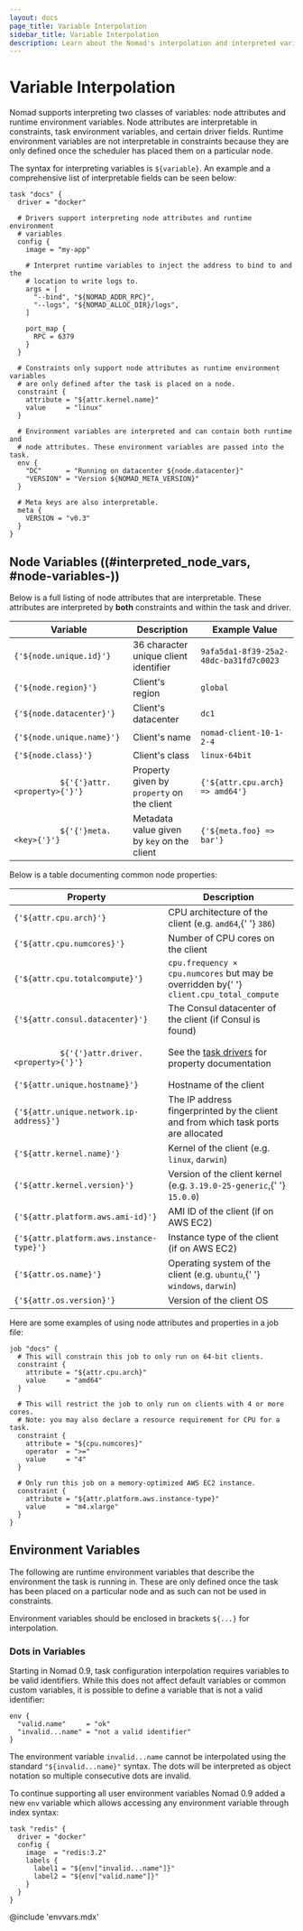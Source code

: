 ```yaml
---
layout: docs
page_title: Variable Interpolation
sidebar_title: Variable Interpolation
description: Learn about the Nomad's interpolation and interpreted variables.
---
```


# Variable Interpolation

Nomad supports interpreting two classes of variables: node attributes and
runtime environment variables. Node attributes are interpretable in constraints,
task environment variables, and certain driver fields. Runtime environment
variables are not interpretable in constraints because they are only defined
once the scheduler has placed them on a particular node.

The syntax for interpreting variables is `${variable}`. An example and a
comprehensive list of interpretable fields can be seen below:

```hcl
task "docs" {
  driver = "docker"

  # Drivers support interpreting node attributes and runtime environment
  # variables
  config {
    image = "my-app"

    # Interpret runtime variables to inject the address to bind to and the
    # location to write logs to.
    args = [
      "--bind", "${NOMAD_ADDR_RPC}",
      "--logs", "${NOMAD_ALLOC_DIR}/logs",
    ]

    port_map {
      RPC = 6379
    }
  }

  # Constraints only support node attributes as runtime environment variables
  # are only defined after the task is placed on a node.
  constraint {
    attribute = "${attr.kernel.name}"
    value     = "linux"
  }

  # Environment variables are interpreted and can contain both runtime and
  # node attributes. These environment variables are passed into the task.
  env {
    "DC"      = "Running on datacenter ${node.datacenter}"
    "VERSION" = "Version ${NOMAD_META_VERSION}"
  }

  # Meta keys are also interpretable.
  meta {
    VERSION = "v0.3"
  }
}
```

## Node Variables ((#interpreted_node_vars, #node-variables-))

Below is a full listing of node attributes that are interpretable. These
attributes are interpreted by **both** constraints and within the task and
driver.

<table>
  <thead>
    <tr>
      <th>Variable</th>
      <th>Description</th>
      <th>Example Value</th>
    </tr>
  </thead>
  <tbody>
    <tr>
      <td>
        <code>{'${node.unique.id}'}</code>
      </td>
      <td>36 character unique client identifier</td>
      <td>
        <code>9afa5da1-8f39-25a2-48dc-ba31fd7c0023</code>
      </td>
    </tr>
    <tr>
      <td>
        <code>{'${node.region}'}</code>
      </td>
      <td>Client's region</td>
      <td>
        <code>global</code>
      </td>
    </tr>
    <tr>
      <td>
        <code>{'${node.datacenter}'}</code>
      </td>
      <td>Client's datacenter</td>
      <td>
        <code>dc1</code>
      </td>
    </tr>
    <tr>
      <td>
        <code>{'${node.unique.name}'}</code>
      </td>
      <td>Client's name</td>
      <td>
        <code>nomad-client-10-1-2-4</code>
      </td>
    </tr>
    <tr>
      <td>
        <code>{'${node.class}'}</code>
      </td>
      <td>Client's class</td>
      <td>
        <code>linux-64bit</code>
      </td>
    </tr>
    <tr>
      <td>
        <code>
          ${'{'}attr.&lt;property&gt;{'}'}
        </code>
      </td>
      <td>
        Property given by <code>property</code> on the client
      </td>
      <td>
        <code>{'${attr.cpu.arch} => amd64'}</code>
      </td>
    </tr>
    <tr>
      <td>
        <code>
          ${'{'}meta.&lt;key&gt;{'}'}
        </code>
      </td>
      <td>
        Metadata value given by <code>key</code> on the client
      </td>
      <td>
        <code>{'${meta.foo} => bar'}</code>
      </td>
    </tr>
  </tbody>
</table>

Below is a table documenting common node properties:

<table>
  <thead>
    <tr>
      <th>Property</th>
      <th>Description</th>
    </tr>
  </thead>
  <tbody>
    <tr>
      <td>
        <code>{'${attr.cpu.arch}'}</code>
      </td>
      <td>
        CPU architecture of the client (e.g. <code>amd64</code>,{' '}
        <code>386</code>)
      </td>
    </tr>
    <tr>
      <td>
        <code>{'${attr.cpu.numcores}'}</code>
      </td>
      <td>Number of CPU cores on the client</td>
    </tr>
    <tr>
      <td>
        <code>{'${attr.cpu.totalcompute}'}</code>
      </td>
      <td>
        <code>cpu.frequency &times; cpu.numcores</code> but may be overridden by{' '}
        <code>client.cpu_total_compute</code>
      </td>
    </tr>
    <tr>
      <td>
        <code>{'${attr.consul.datacenter}'}</code>
      </td>
      <td>The Consul datacenter of the client (if Consul is found)</td>
    </tr>
    <tr>
      <td>
        <code>
          ${'{'}attr.driver.&lt;property&gt;{'}'}
        </code>
      </td>
      <td>
        See the <a href="/docs/drivers">task drivers</a> for property
        documentation
      </td>
    </tr>
    <tr>
      <td>
        <code>{'${attr.unique.hostname}'}</code>
      </td>
      <td>Hostname of the client</td>
    </tr>
    <tr>
      <td>
        <code>{'${attr.unique.network.ip-address}'}</code>
      </td>
      <td>
        The IP address fingerprinted by the client and from which task ports are
        allocated
      </td>
    </tr>
    <tr>
      <td>
        <code>{'${attr.kernel.name}'}</code>
      </td>
      <td>
        Kernel of the client (e.g. <code>linux</code>, <code>darwin</code>)
      </td>
    </tr>
    <tr>
      <td>
        <code>{'${attr.kernel.version}'}</code>
      </td>
      <td>
        Version of the client kernel (e.g. <code>3.19.0-25-generic</code>,{' '}
        <code>15.0.0</code>)
      </td>
    </tr>
    <tr>
      <td>
        <code>{'${attr.platform.aws.ami-id}'}</code>
      </td>
      <td>AMI ID of the client (if on AWS EC2)</td>
    </tr>
    <tr>
      <td>
        <code>{'${attr.platform.aws.instance-type}'}</code>
      </td>
      <td>Instance type of the client (if on AWS EC2)</td>
    </tr>
    <tr>
      <td>
        <code>{'${attr.os.name}'}</code>
      </td>
      <td>
        Operating system of the client (e.g. <code>ubuntu</code>,{' '}
        <code>windows</code>, <code>darwin</code>)
      </td>
    </tr>
    <tr>
      <td>
        <code>{'${attr.os.version}'}</code>
      </td>
      <td>Version of the client OS</td>
    </tr>
  </tbody>
</table>

Here are some examples of using node attributes and properties in a job file:

```hcl
job "docs" {
  # This will constrain this job to only run on 64-bit clients.
  constraint {
    attribute = "${attr.cpu.arch}"
    value     = "amd64"
  }

  # This will restrict the job to only run on clients with 4 or more cores.
  # Note: you may also declare a resource requirement for CPU for a task.
  constraint {
    attribute = "${cpu.numcores}"
    operator  = ">="
    value     = "4"
  }

  # Only run this job on a memory-optimized AWS EC2 instance.
  constraint {
    attribute = "${attr.platform.aws.instance-type}"
    value     = "m4.xlarge"
  }
}
```

## Environment Variables [](#interpreted_env_vars)

The following are runtime environment variables that describe the environment
the task is running in. These are only defined once the task has been placed on
a particular node and as such can not be used in constraints.

Environment variables should be enclosed in brackets `${...}` for
interpolation.

### Dots in Variables [](#dots_in_vars)

Starting in Nomad 0.9, task configuration interpolation requires variables to
be valid identifiers. While this does not affect default variables or common
custom variables, it is possible to define a variable that is not a valid
identifier:

```hcl
env {
  "valid.name"     = "ok"
  "invalid...name" = "not a valid identifier"
}
```

The environment variable `invalid...name` cannot be interpolated using the
standard `"${invalid...name}"` syntax. The dots will be interpreted as object
notation so multiple consecutive dots are invalid.

To continue supporting all user environment variables Nomad 0.9 added a new
`env` variable which allows accessing any environment variable through index
syntax:

```hcl
task "redis" {
  driver = "docker"
  config {
    image  = "redis:3.2"
    labels {
      label1 = "${env["invalid...name"]}"
      label2 = "${env["valid.name"]}"
    }
  }
}
```

@include 'envvars.mdx'
